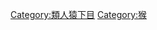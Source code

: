 {{Commons category|Platyrrhini}}
{{Catmore}}

[[Category:類人猿下目|Category:類人猿下目]]
[[Category:猴|Category:猴]]